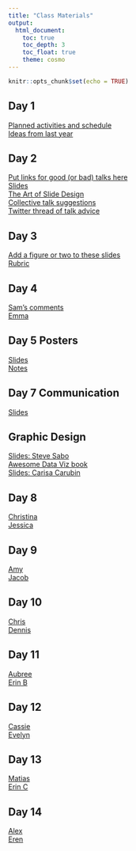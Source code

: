 ```yaml
---
title: "Class Materials"
output: 
  html_document:
    toc: true
    toc_depth: 3
    toc_float: true
    theme: cosmo
---
```


```r
knitr::opts_chunk$set(echo = TRUE)
```

## Day 1   
[Planned activities and schedule](https://docs.google.com/document/d/1puRNCsQRTlHwsrQzMx1K0BLS7aK1j_CpcpULkJeDLas/edit?usp=sharing)  
[Ideas from last year](https://rachelss.github.io/BES600Spring19/materials.html)

## Day 2  
[Put links for good (or bad) talks here](https://docs.google.com/document/d/141Xca-tZrS0twbX6-JorSQ3uaRot1NJvSsInXE0BNAY/edit?usp=sharing)  
[Slides](https://docs.google.com/presentation/d/1vY2E6DXLLXylZoJJZY-x1BXP_WHOQrQLUXuWEt8FSPk/edit?usp=sharing)  
[The Art of Slide Design](https://missgeeky.com/2017/08/04/the-art-of-slide-design/)  
[Collective talk suggestions](https://docs.google.com/document/d/1BzEFQtv1RVr5g_TodmMdfMOjRlS-mOlmdNBe82T_rC8/edit?usp=sharing)  
[Twitter thread of talk advice](https://twitter.com/DocHPJones/status/1222218777456234496?s=20)

## Day 3  
[Add a figure or two to these slides](https://docs.google.com/presentation/d/1EU72TjQ2TCL84kiBZdi4RqmZW1KvI9AtfYyfsIY1b5I/edit?usp=sharing)  
[Rubric](https://docs.google.com/document/d/1Q2jbiM1lM-jkY0VLTkEJVomGyErTiFeS45_Y_5EsacI/edit?usp=sharing)

## Day 4
[Sam's comments](https://docs.google.com/document/d/17dpvCOF1P6Q4WkPKLdkmQSpG84NBhIgo56NgzBljirE/edit?usp=sharing)  
[Emma](https://docs.google.com/document/d/10tmlBzmP0TP2NeOzeVo9ipdHY5loe-5Wfd2coKggZtM/edit?usp=sharing)

## Day 5 Posters
[Slides](howtomakeaposter.pdf)  
[Notes](https://docs.google.com/document/d/15HVkPMZ5ejGue5t3CMHHULcZ1f9mVBd910urwSZQ4i8/edit?usp=sharing)

## Day 7 Communication
[Slides](https://drive.google.com/file/d/1NegvHRJT4QVS8sNTbc7k_WdOMXdH8eac/view?usp=sharing)

## Graphic Design
[Slides: Steve Sabo](https://drive.google.com/file/d/1ME2UQZq6fVCUVlB4fcwX1Di0Ifa2xFy4/view?usp=sharing)  
[Awesome Data Viz book](https://serialmentor.com/dataviz/)  
[Slides: Carisa Carubin]()

## Day 8
[Christina](https://docs.google.com/document/d/1O5Evke7ia716YPI4URV4YoVGS05pw5C1NkmEVLjCNPM/edit?usp=sharing)  
[Jessica](https://docs.google.com/document/d/1zz8yugOM9m7EoOYFX_8Uwaet6JcPOTGCWKx5NTe6dl0/edit?usp=sharing)

## Day 9
[Amy](https://docs.google.com/document/d/1nifLMHW-PcXwM43PdpMlJBYGf-vYuqGHTxnZ_p8JzDw/edit?usp=sharing)  
[Jacob](https://docs.google.com/document/d/1aVfWERacMfnJ0NtTF49y5_qRPohSIGPXvpa_g6OLuy4/edit?usp=sharing)

## Day 10
[Chris](https://docs.google.com/document/d/1OES7lWg4NxvDnGyvvv9BvGD7fGnOzzaplvaF9QHVVfc/edit?usp=sharing)  
[Dennis](https://docs.google.com/document/d/1qwkyhOV9tNsRLw8aB-b0TxkIsd1XRLs5yzYa0wxE20I/edit?usp=sharing)

## Day 11
[Aubree](https://docs.google.com/document/d/1Fgqpgonp3jJxBDKxHCuEFqFTcY-LdZ2J7UPjKAhf6ts/edit?usp=sharing)  
[Erin B](https://docs.google.com/document/d/1sXLAacr7b-UolJ9wunUY7_cCC3E2SDdvQX6jfEmMtT0/edit?usp=sharing)

## Day 12
[Cassie]()  
[Evelyn]()

## Day 13
[Matias]()  
[Erin C]()

## Day 14
[Alex]()  
[Eren]()
